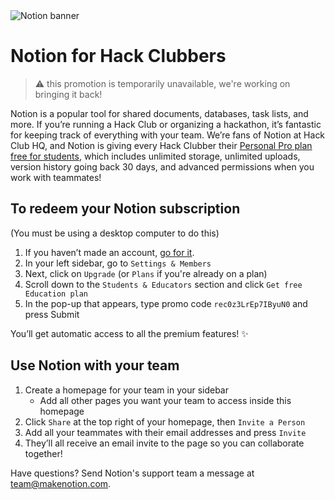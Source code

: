
<Image src="/notion.png" width={1500} height={500} alt="Notion banner" />

# Notion for Hack Clubbers

> ⚠️ this promotion is temporarily unavailable, we're working on bringing it back!

Notion is a popular tool for shared documents, databases, task lists, and more. If you’re running a Hack Club or organizing a hackathon, it’s fantastic for keeping track of everything with your team. We’re fans of Notion at Hack Club HQ, and Notion is giving every Hack Clubber their [Personal Pro plan free for students](http://www.notion.so/students), which includes unlimited storage, unlimited uploads, version history going back 30 days, and advanced permissions when you work with teammates!

## To redeem your Notion subscription

(You must be using a desktop computer to do this)

1. If you haven’t made an account, [go for it](https://notion.so).
2. In your left sidebar, go to `Settings & Members`
3. Next, click on `Upgrade` (or `Plans` if you're already on a plan)
4. Scroll down to the `Students & Educators` section and click `Get free Education plan`
5. In the pop-up that appears, type promo code <Code>rec0z3LrEp7IByuN0</Code> and press Submit

You’ll get automatic access to all the premium features! ✨

## Use Notion with your team

1. Create a homepage for your team in your sidebar
   - Add all other pages you want your team to access inside this homepage
2. Click `Share` at the top right of your homepage, then `Invite a Person`
3. Add all your teammates with their email addresses and press `Invite`
4. They’ll all receive an email invite to the page so you can collaborate together!

Have questions? Send Notion's support team a message at [team@makenotion.com](mailto:team@makenotion.com).
